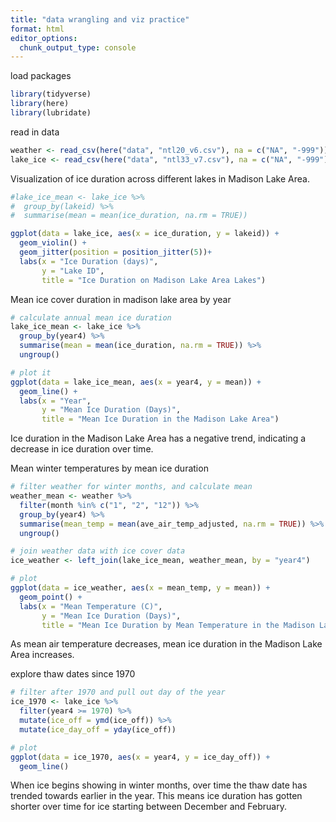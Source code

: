 ```yaml
---
title: "data wrangling and viz practice"
format: html
editor_options: 
  chunk_output_type: console
---
```

load packages
```r
library(tidyverse)
library(here)
library(lubridate)
```


read in data
```r
weather <- read_csv(here("data", "ntl20_v6.csv"), na = c("NA", "-999"))
lake_ice <- read_csv(here("data", "ntl33_v7.csv"), na = c("NA", "-999"))
```

Visualization of ice duration across different lakes in Madison Lake Area.
```r
#lake_ice_mean <- lake_ice %>% 
#  group_by(lakeid) %>% 
#  summarise(mean = mean(ice_duration, na.rm = TRUE))

ggplot(data = lake_ice, aes(x = ice_duration, y = lakeid)) + 
  geom_violin() +
  geom_jitter(position = position_jitter(5))+
  labs(x = "Ice Duration (days)",
       y = "Lake ID",
       title = "Ice Duration on Madison Lake Area Lakes")
```

Mean ice cover duration in madison lake area by year
```r
# calculate annual mean ice duration
lake_ice_mean <- lake_ice %>%   
  group_by(year4) %>% 
  summarise(mean = mean(ice_duration, na.rm = TRUE)) %>% 
  ungroup()

# plot it
ggplot(data = lake_ice_mean, aes(x = year4, y = mean)) +
  geom_line() +
  labs(x = "Year",
       y = "Mean Ice Duration (Days)",
       title = "Mean Ice Duration in the Madison Lake Area")
```
Ice duration in the Madison Lake Area has a negative trend, indicating a decrease in ice duration over time. 

Mean winter temperatures by mean ice duration
```r
# filter weather for winter months, and calculate mean
weather_mean <- weather %>%
  filter(month %in% c("1", "2", "12")) %>% 
  group_by(year4) %>% 
  summarise(mean_temp = mean(ave_air_temp_adjusted, na.rm = TRUE)) %>% 
  ungroup()

# join weather data with ice cover data
ice_weather <- left_join(lake_ice_mean, weather_mean, by = "year4")

# plot
ggplot(data = ice_weather, aes(x = mean_temp, y = mean)) +
  geom_point() +
  labs(x = "Mean Temperature (C)",
       y = "Mean Ice Duration (Days)",
       title = "Mean Ice Duration by Mean Temperature in the Madison Lake Area")
```
As mean air temperature decreases, mean ice duration in the Madison Lake Area increases.

explore thaw dates since 1970
```r
# filter after 1970 and pull out day of the year
ice_1970 <- lake_ice %>% 
  filter(year4 >= 1970) %>% 
  mutate(ice_off = ymd(ice_off)) %>% 
  mutate(ice_day_off = yday(ice_off))

# plot
ggplot(data = ice_1970, aes(x = year4, y = ice_day_off)) +
  geom_line()
```
When ice begins showing in winter months, over time the thaw date has trended towards earlier in the year. This means ice duration has gotten shorter over time for ice starting between December and February. 
